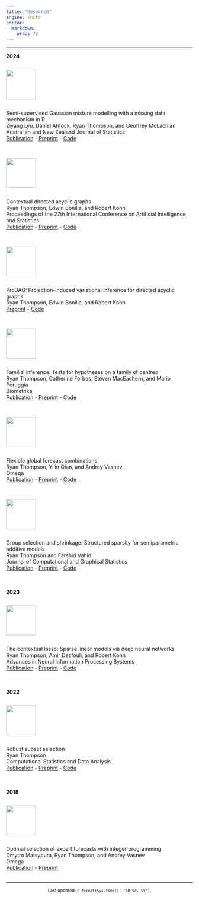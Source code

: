 ```yaml
---
title: "Research"
engine: knitr
editor: 
  markdown: 
    wrap: 72
---
```


------------------------------------------------------------------------

<!-- Publications -->

**2024**

::: grid
::: {.column width="80px"}
![](resources/anzjs.png){width="80px"}
:::
::: g-col-10
Semi-supervised Gaussian mixture modelling with a missing data mechanism in R\
Ziyang Lyu, Daniel Ahfock, Ryan Thompson, and Geoffrey McLachlan\
Australian and New Zealand Journal of Statistics\
[Publication](https://onlinelibrary.wiley.com/doi/10.1111/anzs.12413) - [Preprint](https://arxiv.org/abs/2302.13206) - [Code](https://cran.r-project.org/web/packages/gmmsslm/index.html)\
\
:::
:::

::: grid
::: {.column width="80px"}
![](resources/aistats.jpg){width="80px"}
:::
::: g-col-10
Contextual directed acyclic graphs\
Ryan Thompson, Edwin Bonilla, and Robert Kohn\
Proceedings of the 27th International Conference on Artificial Intelligence and Statistics\
[Publication](https://proceedings.mlr.press/v238/thompson24a.html) - [Preprint](https://arxiv.org/abs/2310.15627) - [Code](https://github.com/ryan-thompson/ContextualDAG.jl)\
\
:::
:::

::: grid
::: {.column width="80px"}
![](resources/arxiv.jpg){width="80px"}
:::
::: g-col-10
 ProDAG: Projection-induced variational inference for directed acyclic graphs\
Ryan Thompson, Edwin Bonilla, and Robert Kohn\
[Preprint](https://arxiv.org/abs/2405.15167) - [Code](https://github.com/ryan-thompson/ProDAG.jl)\
\
:::
:::

::: grid
::: {.column width="80px"}
![](resources/biometrika.jpeg){width="80px"}
:::
::: g-col-10
Familial inference: Tests for hypotheses on a family of centres\
Ryan Thompson, Catherine Forbes, Steven MacEachern, and Mario Peruggia\
Biometrika\
[Publication](https://academic.oup.com/biomet/article/111/3/1029/7453377) - [Preprint](https://arxiv.org/abs/2202.12540) - [Code](https://github.com/ryan-thompson/familial)\
\
:::
:::

::: grid
::: {.column width="80px"}
![](resources/omega.jpg){width="80px"}
:::
::: g-col-10
Flexible global forecast combinations\
Ryan Thompson, Yilin Qian, and Andrey Vasnev\
Omega\
[Publication](https://www.sciencedirect.com/science/article/pii/S0305048324000409) - [Preprint](https://arxiv.org/abs/2207.07318) - [Code](https://github.com/ryan-thompson/global-combinations)\
\
:::
:::

::: grid
::: {.column width="80px"}
![](resources/jcgs.png){width="80px"}
:::
::: g-col-10
Group selection and shrinkage: Structured sparsity for semiparametric additive models\
Ryan Thompson and Farshid Vahid\
Journal of Computational and Graphical Statistics\
[Publication](https://www.tandfonline.com/doi/full/10.1080/10618600.2024.2330517) - [Preprint](https://arxiv.org/abs/2105.12081) - [Code](https://github.com/ryan-thompson/grpsel)\
\
\
:::
:::

**2023**

::: grid
::: {.column width="80px"}
![](resources/neurips.png){width="80px"}
:::
::: g-col-10
The contextual lasso: Sparse linear models via deep neural networks\
Ryan Thompson, Amir Dezfouli, and Robert Kohn\
Advances in Neural Information Processing Systems\
[Publication](https://proceedings.neurips.cc/paper_files/paper/2023/hash/3f226824426a4d6ae3d3efad8883fc53-Abstract-Conference.html) - [Preprint](https://arxiv.org/abs/2302.00878) - [Code](https://github.com/ryan-thompson/ContextualLasso.jl)\
\
\
:::
:::

**2022**

::: grid
::: {.column width="80px"}
![](resources/csda.jpg){width="80px"}
:::
::: g-col-10
Robust subset selection\
Ryan Thompson\
Computational Statistics and Data Analysis\
[Publication](https://www.sciencedirect.com/science/article/abs/pii/S0167947321002498) - [Preprint](https://arxiv.org/abs/2005.08217) - [Code](https://github.com/ryan-thompson/robustsubsets)\
\
\
:::
:::

**2018**

::: grid
::: {.column width="80px"}
![](resources/omega.jpg){width="80px"}
:::
::: g-col-10
Optimal selection of expert forecasts with integer programming\
Dmytro Matsypura, Ryan Thompson, and Andrey Vasnev\
Omega\
[Publication](https://www.sciencedirect.com/science/article/abs/pii/S0305048317300130) - [Preprint](https://papers.ssrn.com/sol3/papers.cfm?abstract_id=2894083)\
\
:::
:::

<!-- Preprints -->

------------------------------------------------------------------------

<center><small>Last updated: `r format(Sys.time(), '%B %d, %Y')`.</small></center>
